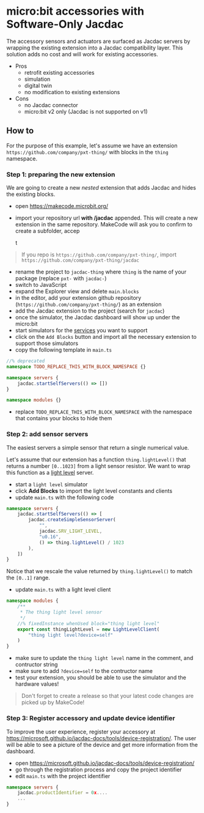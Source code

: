 # micro:bit accessories with Software-Only Jacdac

The accessory sensors and actuators are surfaced as Jacdac servers by wrapping the existing extension into a Jacdac compatibility layer.
This solution adds no cost and will work for existing accessories.

-   Pros
    -   retrofit existing accessories
    -   simulation
    -   digital twin
    -   no modification to existing extensions
-   Cons
    -   no Jacdac connector
    -   micro:bit v2 only (Jacdac is not supported on v1)

## How to

For the purpose of this example, let's assume we have an extension `https://github.com/company/pxt-thing/` with blocks in the `thing` namespace.

### Step 1: preparing the new extension

We are going to create a new _nested_ extension that adds Jacdac and hides the existing blocks.

-   open https://makecode.microbit.org/
-   import your repository url **with /jacdac** appended. This will create a new extension in the same repository. MakeCode will ask you to confirm to create a subfolder, accep

    t

> If you repo is `https://github.com/company/pxt-thing/`, import `https://github.com/company/pxt-thing/jacdac`

-   rename the project to `jacdac-thing` where `thing` is the name of your package (replace `pxt-` with `jacdac-`)
-   switch to JavaScript
-   expand the Explorer view and delete `main.blocks`
-   in the editor, add your extension github repository (`https://github.com/company/pxt-thing/`) as an extension
-   add the Jacdac extension to the project (search for `jacdac`)
-   once the simulator, the Jacdac dashboard will show up under the micro:bit
-   start simulators for the [services](https://microsoft.github.io/jacdac-docs/services/) you want to support
-   click on the `Add Blocks` button and import all the necessary extension to support those simulators
-   copy the following template in `main.ts`

```typescript
//% deprecated
namespace TODO_REPLACE_THIS_WITH_BLOCK_NAMESPACE {}

namespace servers {
    jacdac.startSelfServers(() => [])
}

namespace modules {}
```

-   replace `TODO_REPLACE_THIS_WITH_BLOCK_NAMESPACE` with the namespace that contains your blocks to hide them

### Step 2: add sensor servers

The easiest servers a simple sensor that return a single numerical value.

Let's assume that our extension has a function `thing.lightLevel()` that returns a number `[0..1023]` from a light sensor resistor.
We want to wrap this function as a [light level](https://microsoft.github.io/jacdac-docs/services/lightlevel/) server.

-   start a `light level` simulator
-   click **Add Blocks** to import the light level constants and clients
-   update `main.ts` with the following code

```typescript
namespace servers {
    jacdac.startSelfServers(() => [
        jacdac.createSimpleSensorServer(
            "",
            jacdac.SRV_LIGHT_LEVEL,
            "u0.16",
            () => thing.lightLevel() / 1023
        ),
    ])
}
```

Notice that we rescale the value returned by `thing.lightLevel()` to match the `[0..1]` range.

-   update `main.ts` with a light level client

```typescript
namespace modules {
    /**
     * The thing light level sensor
     */
    //% fixedInstance whenUsed block="thing light level"
    export const thingLightLevel = new LightLevelClient(
        "thing light level?device=self"
    )
}
```

-   make sure to update the `thing light level` name in the comment, and contructor string
-   make sure to add `?device=self` to the contructor name
-   test your extension, you should be able to use the simulator and the hardware values!

> Don't forget to create a release so that your latest code changes are picked up by MakeCode!

### Step 3: Register accessory and update device identifier

To improve the user experience, register your accessory at https://microsoft.github.io/jacdac-docs/tools/device-registration/.
The user will be able to see a picture of the device and get more information from the dashboard.

- open https://microsoft.github.io/jacdac-docs/tools/device-registration/
- go through the registration process and copy the project identifier
- edit `main.ts` with the project identifier

```typescript
namespace servers {
    jacdac.productIdentifier = 0x....
    ...
}
```
